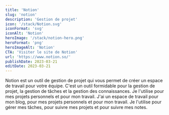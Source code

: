 ```yaml
---
title: 'Notion'
slug: 'notion'
description: 'Gestion de projet'
icon: '/stack/Notion.svg'
iconFormat: 'svg'
iconAlt: 'Notion'
heroImage: '/stack/notion-hero.png'
heroFormat: 'png'
heroImageAlt: 'Notion'
CTA: 'Visiter le site de Notion'
url: 'https://www.notion.so/'
publishDate: 2023-03-21
editDate: 2023-03-21
---
```


Notion est un outil de gestion de projet qui vous permet de créer un espace de travail pour votre équipe. C'est un outil formidable pour la gestion de projet, la gestion de tâches et la gestion des connaissances.
Je l'utilise pour mes projets personnels et pour mon travail. J'ai un espace de travail pour mon blog, pour mes projets personnels et pour mon travail. Je l'utilise pour gérer mes tâches, pour suivre mes projets et pour suivre mes notes.
